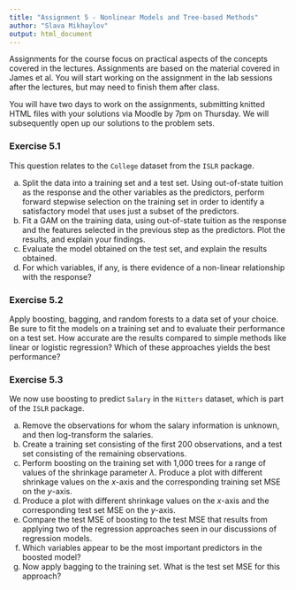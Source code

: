 ```yaml
---
title: "Assignment 5 - Nonlinear Models and Tree-based Methods"
author: "Slava Mikhaylov"
output: html_document
---
```


Assignments for the course focus on practical aspects of the concepts covered in the lectures. Assignments are based on the material covered in James et al. You will start working on the assignment in the lab sessions after the lectures, but may need to finish them after class.

You will have two days to work on the assignments, submitting knitted HTML files with your solutions via Moodle by 7pm on Thursday. We will subsequently open up our solutions to the problem sets. 


### Exercise 5.1

This question relates to the `College` dataset from the `ISLR` package.

(a) Split the data into a training set and a test set. Using out-of-state tuition as the response and the other variables as the predictors, perform forward stepwise selection on the training set in order to identify a satisfactory model that uses just a subset of the predictors.
(b) Fit a GAM on the training data, using out-of-state tuition as the response and the features selected in the previous step as the predictors. Plot the results, and explain your findings.
(c) Evaluate the model obtained on the test set, and explain the results obtained.
(d) For which variables, if any, is there evidence of a non-linear relationship with the response?

### Exercise 5.2 

Apply boosting, bagging, and random forests to a data set of your choice. Be sure to fit the models on a training set and to evaluate their performance on a test set. How accurate are the results compared to simple methods like linear or logistic regression? Which of these approaches yields the best performance?

### Exercise 5.3

We now use boosting to predict `Salary` in the `Hitters` dataset, which is part of the `ISLR` package.

(a) Remove the observations for whom the salary information is unknown, and then log-transform the salaries.
(b) Create a training set consisting of the first 200 observations, and a test set consisting of the remaining observations.
(c) Perform boosting on the training set with 1,000 trees for a range of values of the shrinkage parameter $\lambda$. Produce a plot with different shrinkage values on the $x$-axis and the corresponding training set MSE on the $y$-axis.
(d) Produce a plot with different shrinkage values on the $x$-axis and the corresponding test set MSE on the $y$-axis.
(e) Compare the test MSE of boosting to the test MSE that results from applying two of the regression approaches seen in our discussions of regression models.
(f) Which variables appear to be the most important predictors in the boosted model?
(g) Now apply bagging to the training set. What is the test set MSE for this approach?